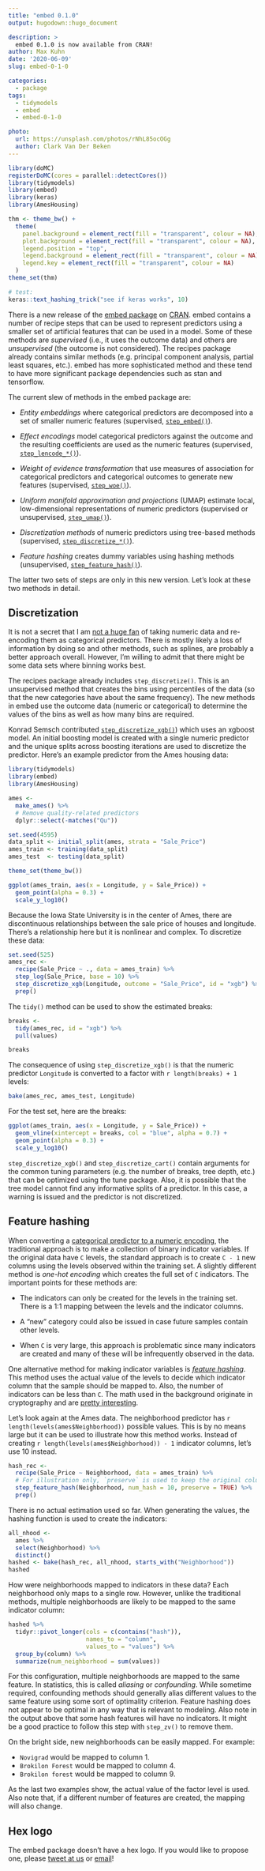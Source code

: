 ```yaml
---
title: "embed 0.1.0"
output: hugodown::hugo_document

description: > 
  embed 0.1.0 is now available from CRAN!
author: Max Kuhn
date: '2020-06-09'
slug: embed-0-1-0

categories:
  - package
tags:
  - tidymodels
  - embed
  - embed-0-1-0

photo:
  url: https://unsplash.com/photos/rNhL85ocOGg
  author: Clark Van Der Beken
---
```



```r
library(doMC)
registerDoMC(cores = parallel::detectCores())
library(tidymodels)
library(embed)
library(keras)
library(AmesHousing)

thm <- theme_bw() + 
  theme(
    panel.background = element_rect(fill = "transparent", colour = NA), 
    plot.background = element_rect(fill = "transparent", colour = NA),
    legend.position = "top",
    legend.background = element_rect(fill = "transparent", colour = NA),
    legend.key = element_rect(fill = "transparent", colour = NA)
  )
theme_set(thm)

# test:
keras::text_hashing_trick("see if keras works", 10)
```

There is a new release of the [embed package](https://embed.tidymodels.org) on [CRAN](https://cran.r-project.org/package=embed). embed contains a number of recipe steps that can be used to represent predictors using a smaller set of artificial features that can be used in a model. Some of these methods are _supervised_ (i.e., it uses the outcome data) and others are _unsupervised_ (the outcome is not considered). The recipes package already contains similar methods (e.g. principal component analysis, partial least squares, etc.). embed has more sophisticated method and these tend to have more significant package dependencies such as stan and tensorflow. 

The current slew of methods in the embed package are: 

 * _Entity embeddings_ where categorical predictors are decomposed into a set of smaller numeric features (supervised, [`step_embed()`](https://embed.tidymodels.org/reference/step_embed.html)).
 
 * _Effect encodings_ model categorical predictors against the outcome and the resulting coefficients are used as the numeric features (supervised, [`step_lencode_*()`](https://embed.tidymodels.org/reference/index.html)).
 
 * _Weight of evidence transformation_ that use measures of association for  categorical predictors and categorical outcomes to generate new features (supervised, [`step_woe()`](https://embed.tidymodels.org/reference/step_woe.html)).
 
 * _Uniform manifold approximation and projections_ (UMAP) estimate local, low-dimensional representations of numeric predictors (supervised or unsupervised, [`step_umap()`](https://embed.tidymodels.org/reference/step_umap.html)).
 
 * _Discretization methods_ of numeric predictors using tree-based methods (supervised, [`step_discretize_*()`](https://embed.tidymodels.org/reference/index.html)).

 * _Feature hashing_ creates dummy variables using hashing methods (unsupervised, [`step_feature_hash()`](https://embed.tidymodels.org/reference/step_feature_hash.html)).

The latter two sets of steps are only in this new version. Let's look at these two methods in detail. 

## Discretization

It is not a secret that I am [not a huge fan](https://bookdown.org/max/FES/numeric-one-to-many.html#binning) of taking numeric data and re-encoding them as categorical predictors. There is mostly likely a loss of information by doing so and other methods, such as splines, are probably a better approach overall. However, I'm willing to admit that there might be some data sets where binning works best. 

The recipes package already includes `step_discretize()`. This is an unsupervised method that creates the bins using percentiles of the data (so that the new categories have about the same frequency). The new methods in embed use the outcome data (numeric or categorical) to determine the values of the bins as well as how many bins are required.  

Konrad Semsch contributed [`step_discretize_xgb()`](https://embed.tidymodels.org/reference/step_discretize_xgb.html)) which uses an xgboost model. An initial boosting model is created with a single numeric predictor and the unique splits across boosting iterations are used to discretize the predictor. Here's an example predictor from the Ames housing data: 

```r
library(tidymodels)
library(embed)
library(AmesHousing)

ames <- 
  make_ames() %>% 
  # Remove quality-related predictors
  dplyr::select(-matches("Qu"))

set.seed(4595)
data_split <- initial_split(ames, strata = "Sale_Price")
ames_train <- training(data_split)
ames_test  <- testing(data_split)

theme_set(theme_bw())

ggplot(ames_train, aes(x = Longitude, y = Sale_Price)) + 
  geom_point(alpha = 0.3) +
  scale_y_log10()
```

Because the Iowa State University is in the center of Ames, there are discontinuous relationships between the sale price of houses and longitude. There's a relationship here but it is nonlinear and complex. To discretize these data: 

```r
set.seed(525)
ames_rec <- 
  recipe(Sale_Price ~ ., data = ames_train) %>% 
  step_log(Sale_Price, base = 10) %>% 
  step_discretize_xgb(Longitude, outcome = "Sale_Price", id = "xgb") %>% 
  prep()
```

The `tidy()` method can be used to show the estimated breaks: 

```r
breaks <- 
  tidy(ames_rec, id = "xgb") %>% 
  pull(values)

breaks
```
The consequence of using `step_discretize_xgb()` is that the numeric predictor `Longitude` is converted to a factor with `r length(breaks) + 1` levels: 

```r
bake(ames_rec, ames_test, Longitude)
```

For the test set, here are the breaks: 

```r
ggplot(ames_train, aes(x = Longitude, y = Sale_Price)) + 
  geom_vline(xintercept = breaks, col = "blue", alpha = 0.7) + 
  geom_point(alpha = 0.3) +
  scale_y_log10()
```

`step_discretize_xgb()` and `step_discretize_cart()` contain arguments for the common tuning parameters (e.g. the number of breaks, tree depth, etc.) that can be optimized using the tune package. Also, it is possible that the tree model cannot find any informative splits of a predictor. In this case, a warning is issued and the predictor is not discretized. 

## Feature hashing

When converting a [categorical predictor to a numeric encoding](https://bookdown.org/max/FES/creating-dummy-variables-for-unordered-categories.html), the traditional approach is to make a collection of binary indicator variables. If the original data have `C` levels, the standard approach is to create `C - 1` new columns using the levels observed within the training set. A slightly different method is _one-hot encoding_ which creates the full set of `C` indicators. The important points for these methods are: 

 * The indicators can only be created for the levels in the training set. There is a 1:1 mapping between the levels and the indicator columns. 
 
 * A "new" category could also be issued in case future samples contain other levels. 

 * When `C` is very large, this approach is problematic since many indicators are created and many of these will be infrequently observed in the data. 
 
One alternative method for making indicator variables is [_feature hashing_](https://bookdown.org/max/FES/encoding-predictors-with-many-categories.html). This method uses the actual value of the levels to decide which indicator column that the sample should be mapped to. Also, the number of indicators can be less than `C`.  The math used in the background originate in cryptography and are [pretty interesting](https://en.wikipedia.org/wiki/Hash_function). 

Let's look again at the Ames data. The neighborhood predictor has `r length(levels(ames$Neighborhood))` possible values. This is by no means large but it can be used to illustrate how this method works. Instead of creating `r length(levels(ames$Neighborhood)) - 1` indicator columns, let's use 10 instead. 

```r
hash_rec <- 
  recipe(Sale_Price ~ Neighborhood, data = ames_train) %>% 
  # For illustration only, `preserve` is used to keep the original column. 
  step_feature_hash(Neighborhood, num_hash = 10, preserve = TRUE) %>% 
  prep()
```

There is no actual estimation used so far. When generating the values, the hashing function is used to create the indicators: 

```r
all_nhood <- 
  ames %>% 
  select(Neighborhood) %>% 
  distinct()
hashed <- bake(hash_rec, all_nhood, starts_with("Neighborhood"))
hashed
```

How were neighborhoods mapped to indicators in these data? Each neighborhood only maps to a single row. However, unlike the traditional methods, multiple neighborhoods are likely to be mapped to the same indicator column:

```r
hashed %>%
  tidyr::pivot_longer(cols = c(contains("hash")),
                      names_to = "column",
                      values_to = "values") %>%
  group_by(column) %>%
  summarize(num_neighborhood = sum(values))
```

For this configuration, multiple neighborhoods are mapped to the same feature. In statistics, this is called _aliasing_ or _confounding_. While sometime required, confounding methods should generally alias different values to the same feature using some sort of optimality criterion. Feature hashing does not appear to be optimal in any way that is relevant to modeling. Also note in the output above that some hash features will have no indicators. It might be a good practice to follow this step with `step_zv()` to remove them. 

On the bright side, new neighborhoods can be easily mapped. For example: 

 * `Novigrad` would be mapped to column 1.
 * `Brokilon Forest` would be mapped to column 4. 
 * `Brokilon forest` would be mapped to column 9. 
 
As the last two examples show, the actual value of the factor level is used. Also note that, if a different number of features are created, the mapping will also change. 

## Hex logo

The embed package doesn't have a hex logo. If you would like to propose one, please [tweet at us](https://twitter.com/topepos) or [email](mailto:max@rstudio.com)! 

